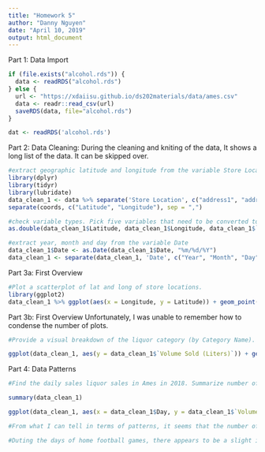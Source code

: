---
title: "Homework 5"
author: "Danny Nguyen"
date: "April 10, 2019"
output: html_document
---

Part 1: Data Import
```{r}
if (file.exists("alcohol.rds")) {
  data <- readRDS("alcohol.rds")
} else {
  url <- "https://xdaiisu.github.io/ds202materials/data/ames.csv"
  data <- readr::read_csv(url)
  saveRDS(data, file="alcohol.rds")
} 

dat <- readRDS('alcohol.rds')
```


Part 2: Data Cleaning: During the cleaning and kniting of the data, It shows a long list of the data. It can be skipped over.
```{r}
#extract geographic latitude and longitude from the variable Store Location
library(dplyr)
library(tidyr)
library(lubridate)
data_clean_1 <- data %>% separate('Store Location', c("address1", "address2", "coords"), sep = "\n") %>% select(-address1, -address2) %>% mutate(coords = gsub("[()]", "", coords)) %>%
separate(coords, c("Latitude", "Longitude"), sep = ",") 

#check variable types. Pick five variables that need to be converted to a different type and fix those. (Latitude, Longitude, State Bottle Cost, State Bottle Retail, Volume Sold (Liters), Volume Sold (Gallons)) : I chose 6 variables because it just evened out the changes.
as.double(data_clean_1$Latitude, data_clean_1$Longitude, data_clean_1$`State Bottle Cost`, data_clean_1$`State Bottle Retail`, data_clean_1$`Volume Sold (Liters)`, data_clean_1$`Volume Sold (Gallons)`)

#extract year, month and day from the variable Date
data_clean_1$Date <- as.Date(data_clean_1$Date, "%m/%d/%Y")
data_clean_1 <- separate(data_clean_1, 'Date', c("Year", "Month", "Day"), sep = "-")

```

Part 3a: First Overview
```{r}
#Plot a scatterplot of lat and long of store locations.
library(ggplot2)
data_clean_1 %>% ggplot(aes(x = Longitude, y = Latitude)) + geom_point() + theme(axis.text.x = element_text(angle = 90, hjust = 1))
```

Part 3b: First Overview
Unfortunately, I was unable to remember how to condense the number of plots.
```{r}
#Provide a visual breakdown of the liquor category (by Category Name). Include volume sold in the breakdown.

ggplot(data_clean_1, aes(y = data_clean_1$`Volume Sold (Liters)`)) + geom_boxplot() + facet_wrap(~data_clean_1$`Category Name`) + theme(axis.text.x = element_text(angle = 90, hjust = 1))

```

Part 4: Data Patterns
```{r}
#Find the daily sales liquor sales in Ames in 2018. Summarize number of sales, volume of liquor sold and amount of money spent. Plot volume sold by day (use a scatterplot of volume by day and facet by month). Describe any patterns. Find the dates for ISU football home games in Fall 2018. Can you see a pattern?

summary(data_clean_1)

ggplot(data_clean_1, aes(x = data_clean_1$Day, y = data_clean_1$`Volume Sold (Liters)`)) + geom_point() + facet_wrap(~data_clean_1$Month) + theme(axis.text.x = element_text(angle = 90, hjust = 1))

#From what I can tell in terms of patterns, it seems that the number of alcohol sales increase during the holiday months.

#Duting the days of home football games, there appears to be a slight increase in alcohol sales.


```